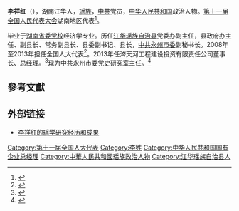 '''李祥红'''（{{bd|1963年||}}），湖南江华人，[[瑶族|瑶族]]，[[中共|中共]]党员，[[中华人民共和国|中华人民共和国]]政治人物。[[第十一届全国人民代表大会|第十一届全国人民代表大会]]湖南地区代表<ref>{{cite web|author=新华网|title=第十一届全国人大代表|url=http://news.xinhuanet.com/ziliao/2008-03/03/content_7708230.htm?node=36628|publisher=新华网|accessdate=2014-01-07|archive-date=2014-01-10|archive-url=https://web.archive.org/web/20140110211415/http://news.xinhuanet.com/ziliao/2008-03/03/content_7708230.htm?node=36628|dead-url=no}}</ref>。

毕业于[[湖南省委党校|湖南省委党校]]经济学专业。历任[[江华瑶族自治县|江华瑶族自治县]]党委办副主任，县政府办主任、副县长、常务副县长、县委副书记、县长，[[中共永州市委|中共永州市委]]副秘书长。2008年至2013年担任全国人大代表<ref>{{cite news|title=全国人大代表信息-李祥红|url= http://210.82.31.1:8084/delegate/viewDelegate.action?dbid=111712|accessdate=2013-04-05|newspaper=全国人大网|archive-url=https://web.archive.org/web/20140514074715/http://www.npc.gov.cn/delegate/viewDelegate.action?dbid=111712|archive-date=2014-05-14|dead-url=yes}}</ref>。2013年任涔天河工程建设投资有限责任公司董事长、总经理。<ref>{{cite web |author1=闵美颖 |title=永州市人民政府关于李祥红等同志任职的通知 |url=https://gov.rednet.cn/c/2013/09/23/3151936.htm |website=[[红网|红网]] |accessdate=2013-09-23 |archive-date=2014-09-13 |archive-url=https://web.archive.org/web/20140913031217/http://gov.rednet.cn/c/2013/09/23/3151936.htm }}</ref>现为中共永州市委党史研究室主任。<ref>{{cite web |author1=王新峰 |title=永州市召开党史联络工作座谈会 |url=https://baijiahao.baidu.com/s?id=1717277934598378920&wfr=spider&for=pc |website=[[红网|红网]] |accessdate=2021-11-24|archive-url=https://web.archive.org/web/20220318042204/http://web.archive.org/screenshot/https://baijiahao.baidu.com/s?id=1717277934598378920&wfr=spider&for=pc|archive-date=2022-03-18|dead-url=no}}</ref>

==參考文獻==
{{reflist}}

== 外部链接 ==
* [https://yxyd.gxun.edu.cn/info/1011/1001.htm 李祥红的瑶学研究经历和成果]

[[Category:第十一届全国人大代表|Category:第十一届全国人大代表]]
[[Category:李姓|Category:李姓]]
[[Category:中华人民共和国国有企业总经理|Category:中华人民共和国国有企业总经理]]
[[Category:中華人民共和國瑶族政治人物|Category:中華人民共和國瑶族政治人物]]
[[Category:江华瑶族自治县人|Category:江华瑶族自治县人]]